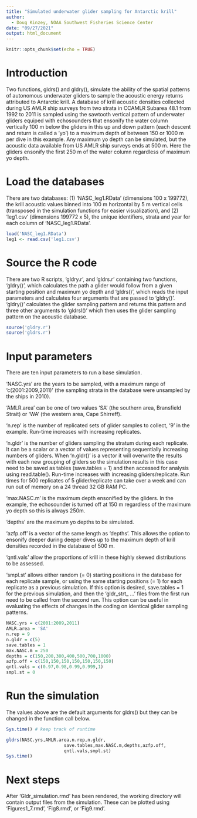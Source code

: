 ---
title: "Simulated underwater glider sampling for Antarctic krill"
author:
  - Doug Kinzey, NOAA Southwest Fisheries Science Center
date: "09/27/2021"
output: html_document
---

```{r setup, include=FALSE}
knitr::opts_chunk$set(echo = TRUE)
```

# Introduction


Two functions, gldrs() and gldry(), simulate the ability of the spatial patterns of autonomous underwater gliders to sample the acoustic energy returns attributed to Antarctic krill. A database of krill acoustic densities collected during US AMLR ship surveys from two strata in CCAMLR Subarea 48.1 from 1992 to 2011 is sampled using the sawtooth vertical pattern of underwater gliders equiped with echosounders that ensonify the water column vertically 100 m below the gliders in this up and down pattern (each descent and return is called a 'yo') to a maximum depth of between 150 or 1000 m per dive in this example. Any maximum yo depth can be simulated, but the acoustic data available from US AMLR ship surveys ends at 500 m. Here the gliders ensonify the first 250 m of the water column regardless of maximum yo depth.


# Load the databases
There are two databases: (1) 'NASC_leg1.RData' (dimensions 100 x 199772), the krill acoustic values binned into 100 m horizontal by 5 m vertical cells (transposed in the simulation functions for easier visualization), and (2) 'leg1.csv' (dimensions 199772 x 5), the unique identifiers, strata and year for each column of 'NASC_leg1.RData'.

```{r load_data}
load('NASC_leg1.RData')
leg1 <- read.csv('leg1.csv')
```

# Source the R code
There are two R scripts, 'gldry.r', and 'gldrs.r' containing two functions, 'gldry()', which calculates the path a glider would follow from a given starting position and maximum yo depth and 'gldrs()', which reads the input parameters and calculates four arguments that are passed to 'gldry()'. 'gldry()' calculates the glider sampling pattern and returns this pattern and three other arguments to 'gldrsl()' which then uses the glider sampling pattern on the acoustic database.

```{r}
source('gldry.r')
source('gldrs.r')
```

# Input parameters
There are ten input parameters to run a base simulation.

'NASC.yrs' are the years to be sampled, with a maximum range of 'c(2001:2009,2011)' (the sampling strata in the database were unsampled by the ships in 2010).

'AMLR.area' can be one of two values 'SA' (the southern area, Bransfield Strait) or 'WA' (the western area, Cape Shirreff).

'n.rep' is the number of replicated sets of glider samples to collect, '9' in the example. Run-time increases with increasing replicates.

'n.gldr' is the number of gliders sampling the stratum during each replicate. It can be a scalar or a vector of values representing sequentially increasing numbers of gliders. When 'n.gldr()' is a vector it will overwrite the results with each new grouping of gliders so the simulation results in this case need to be saved as tables (save.tables = 1) and then accessed for analysis using read.table().  Run-time increases with increasing gliders/replicate. Run times for 500 replicates of 5 glider/replicate can take over a week and can run out of memory on a 24 thread 32 GB RAM PC.

'max.NASC.m' is the maximum depth ensonified by the gliders. In the example, the echosounder is turned off at 150 m regardless of the maximum yo depth so this is always 250m.

'depths' are the maximum yo depths to be simulated.

'azfp.off' is a vector of the same length as 'depths'. This allows the option to ensonify deeper during deeper dives up to the maximum depth of krill densities recorded in the database of 500 m.

'qntl.vals' allow the proportions of krill in these highly skewed distributions to be assessed.

'smpl.st' allows either random (= 0) starting positions in the database for each replicate sample, or using the same starting positions (= 1) for each replicate as a previous simulation. If this option is desired, save.tables = 1 for the previous simulation, and then the 'gldr_strt_ ...' files from the first run need to be called from the second run. This option can be useful in evaluating the effects of changes in the coding on identical glider sampling patterns.


```{r}
NASC.yrs = c(2001:2009,2011)
AMLR.area = 'SA'
n.rep = 9
n.gldr = c(5)
save.tables = 1
max.NASC.m = 250
depths = c(150,200,300,400,500,700,1000)
azfp.off = c(150,150,150,150,150,150,150)
qntl.vals = c(0.97,0.98,0.99,0.999,1)
smpl.st = 0
```

# Run the simulation
The values above are the default arguments for gldrs() but they can be changed in the function call below.

```{r}
Sys.time() # keep track of runtime

gldrs(NASC.yrs,AMLR.area,n.rep,n.gldr,
                      save.tables,max.NASC.m,depths,azfp.off,
                      qntl.vals,smpl.st)
Sys.time()
```

# Next steps

After 'Gldr_simulation.rmd' has been rendered, the working directory will contain output files from the simulation. These can be plotted using 'Figures1_7.rmd', 'Fig8.rmd', or 'Fig9.rmd'.


